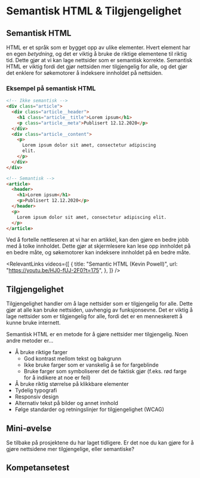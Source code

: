 
# Semantisk HTML & Tilgjengelighet

## Semantisk HTML

HTML er et språk som er bygget opp av ulike elementer. Hvert element har en egen _betydning_, og det er viktig å bruke de riktige elementene til riktig tid. Dette gjør at vi kan lage nettsider som er semantisk korrekte. Semantisk HTML er viktig fordi det gjør nettsiden mer tilgjengelig for alle, og det gjør det enklere for søkemotorer å indeksere innholdet på nettsiden.

### Eksempel på semantisk HTML

```html
<!-- Ikke semantisk -->
<div class="article">
  <div class="article__header">
    <h1 class="article__title">Lorem ipsum</h1>
    <p class="article__meta">Publisert 12.12.2020</p>
  </div>
  <div class="article__content">
    <p>
      Lorem ipsum dolor sit amet, consectetur adipiscing
      elit.
    </p>
  </div>
</div>

<!-- Semantisk -->
<article>
  <header>
    <h1>Lorem ipsum</h1>
    <p>Publisert 12.12.2020</p>
  </header>
  <p>
    Lorem ipsum dolor sit amet, consectetur adipiscing elit.
  </p>
</article>
```

Ved å fortelle nettleseren at vi har en artikkel, kan den gjøre en bedre jobb med å tolke innholdet. Dette gjør at skjermlesere kan lese opp innholdet på en bedre måte, og søkemotorer kan indeksere innholdet på en bedre måte.

<RelevantLinks
  videos={[
    {
      title: "Semantic HTML (Kevin Powell)",
      url: "https://youtu.be/HJ0-fUJ-2F0?t=175",
    },
  ]}
/>

## Tilgjengelighet

Tilgjengelighet handler om å lage nettsider som er tilgjengelig for alle. Dette gjør at alle kan bruke nettsiden, uavhengig av funksjonsevne. Det er viktig å lage nettsider som er tilgjengelig for alle, fordi det er en menneskerett å kunne bruke internett.

Semantisk HTML er en metode for å gjøre nettsider mer tilgjengelig. Noen andre metoder er...

- Å bruke riktige farger
  - God kontrast mellom tekst og bakgrunn
  - Ikke bruke farger som er vanskelig å se for fargeblinde
  - Bruke farger som symboliserer det de faktisk gjør (f.eks. rød farge for å indikere at noe er feil)
- Å bruke riktig størrelse på klikkbare elementer
- Tydelig typografi
- Responsiv design
- Alternativ tekst på bilder og annet innhold
- Følge standarder og retningslinjer for tilgjengelighet (WCAG)

## Mini-øvelse

Se tilbake på prosjektene du har laget tidligere. Er det noe du kan gjøre for å gjøre nettsidene mer tilgjengelige, eller semantiske?

## Kompetansetest

<Test />
